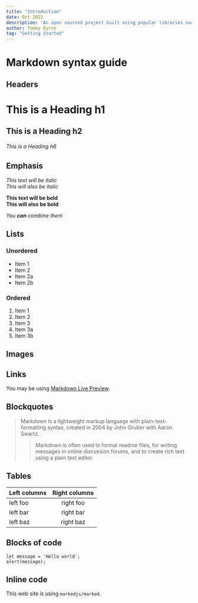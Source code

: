 ```yaml
---
title: "Introduction"
date: Oct 2022
description: "An open sourced project built using popular libraries such as NextJS, RadixUI, HeadlessUI, TailwindCSS and Framer-Motion. Each component or utility can be edited and adjusted to fit your projects needs."
author: Tommy Byrne
tag: "Getting Started"
---
```


# Markdown syntax guide

## Headers

# This is a Heading h1
## This is a Heading h2 
###### This is a Heading h6

## Emphasis

*This text will be italic*  
_This will also be italic_

**This text will be bold**  
__This will also be bold__

_You **can** combine them_

## Lists

### Unordered

* Item 1
* Item 2
* Item 2a
* Item 2b

### Ordered

1. Item 1
1. Item 2
1. Item 3
  1. Item 3a
  1. Item 3b

## Images

## Links

You may be using [Markdown Live Preview](https://markdownlivepreview.com/).

## Blockquotes

> Markdown is a lightweight markup language with plain-text-formatting syntax, created in 2004 by John Gruber with Aaron Swartz.
>
>> Markdown is often used to format readme files, for writing messages in online discussion forums, and to create rich text using a plain text editor.

## Tables

| Left columns  | Right columns |
| ------------- |:-------------:|
| left foo      | right foo     |
| left bar      | right bar     |
| left baz      | right baz     |

## Blocks of code

```
let message = 'Hello world';
alert(message);
```

## Inline code

This web site is using `markedjs/marked`.
